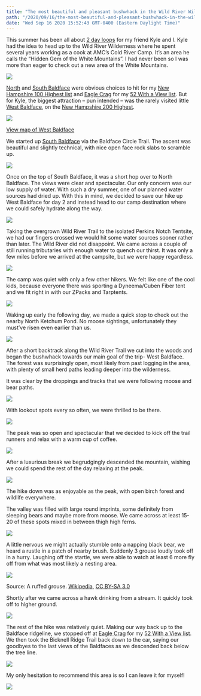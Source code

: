 ```yaml
---
title: "The most beautiful and pleasant bushwhack in the Wild River Wilderness"
path: "/2020/09/16/the-most-beautiful-and-pleasant-bushwhack-in-the-wild-river-wilderness/"
date: "Wed Sep 16 2020 15:52:43 GMT-0400 (Eastern Daylight Time)"
---
```


 This summer has been all about [2 day loops](http://reconnect.life/2020/08/14/creating-a-vt-4k-loop-escaping-the-nh-crowds-and-stumbling-on-some-stinging-nettle/) for my friend Kyle and I. Kyle had the idea to head up to the Wild River Wilderness where he spent several years working as a cook at AMC’s Cold River Camp. It’s an area he calls the “Hidden Gem of the White Mountains”. I had never been so I was more than eager to check out a new area of the White Mountains. 

![](http://reconnect.life/wp-content/uploads/2020/09/2009-Wil-River-North-Bald-Face-500x375.jpg)

[North](https://www.wilderlist.app/mountains/5d8fbf1ae0364e2a604d74d9) and [South Baldface](https://www.wilderlist.app/mountain/5d8fbf46e0364e2a604d74da) were obvious choices to hit for my [New Hampshire 100 Highest list](https://www.wilderlist.app/lists/5d8d8bc8ac1095001788bbcb) and [Eagle Crag](https://www.wilderlist.app/mountain/5db9d55a2d4ef1001786a432) for my [52 With a View list](https://www.wilderlist.app/list/5db9dd9a2d4ef1001786a43f). But for Kyle, the biggest attraction – pun intended – was the rarely visited little [West Baldface](https://www.wilderlist.app/mountain/5db2f3c1c6974a2b54eaee5a), on the [New Hampshire 200 Highest](https://www.wilderlist.app/list/5db37a25e52f3b0017dc5577). 

[![](http://reconnect.life/wp-content/uploads/2020/09/wilderlist-map-west-baldface-500x350.jpg)](https://www.wilderlist.app/mountain/5db2f3c1c6974a2b54eaee5a)

[View map of West Baldface](https://www.wilderlist.app/mountain/5db2f3c1c6974a2b54eaee5a)

 We started up [South Baldface](https://www.wilderlist.app/mountain/5d8fbf46e0364e2a604d74da) via the Baldface Circle Trail. The ascent was beautiful and slightly technical, with nice open face rock slabs to scramble up. 

![](http://reconnect.life/wp-content/uploads/2020/09/2009_Wild-River-South-Baldface-Rock-Slab-500x375.jpg)

 Once on the top of South Baldface, it was a short hop over to North Baldface. The views were clear and spectacular. Our only concern was our low supply of water. With such a dry summer, one of our planned water sources had dried up. With this in mind, we decided to save our hike up West Baldface for day 2 and instead head to our camp destination where we could safely hydrate along the way. 

![](http://reconnect.life/wp-content/uploads/2020/09/2009-Wild-River-South-Bald-Face-500x281.jpg)

 Taking the overgrown Wild River Trail to the isolated Perkins Notch Tentsite, we had our fingers crossed we would hit some water sources sooner rather than later. The Wild River did not disappoint. We came across a couple of still running tributaries with enough water to quench our thirst. It was only a few miles before we arrived at the campsite, but we were happy regardless.

![](http://reconnect.life/wp-content/uploads/2020/09/20200912_165513-500x375.jpg)

 The camp was quiet with only a few other hikers. We felt like one of the cool kids, because everyone there was sporting a Dyneema/Cuben Fiber tent and we fit right in with our ZPacks and Tarptents.

![](http://reconnect.life/wp-content/uploads/2020/09/2009_Wild-River_Camp-site-500x375.jpg)

 Waking up early the following day, we made a quick stop to check out the nearby North Ketchum Pond. No moose sightings, unfortunately they must’ve risen even earlier than us. 

![](http://reconnect.life/wp-content/uploads/2020/09/2009_Wild-River-Bog-1-500x281.jpg)

 After a short backtrack along the Wild River Trail we cut into the woods and began the bushwhack towards our main goal of the trip- West Baldface. The forest was surprisingly open, most likely from past logging in the area, with plenty of small herd paths leading deeper into the wilderness. 

 It was clear by the droppings and tracks that we were following moose and bear paths. 

![](http://reconnect.life/wp-content/uploads/2020/09/2009-Wild-River-West-Bald-Face-3-500x281.jpg)

 With lookout spots every so often, we were thrilled to be there. 

![](http://reconnect.life/wp-content/uploads/2020/09/2009-Wild-River-West-Bald-Face-2-500x281.jpg)

 The peak was so open and spectacular that we decided to kick off the trail runners and relax with a warm cup of coffee. 

![](http://reconnect.life/wp-content/uploads/2020/09/20200913_105731-500x375.jpg)

 After a luxurious break we begrudgingly descended the mountain, wishing we could spend the rest of the day relaxing at the peak. 

![](http://reconnect.life/wp-content/uploads/2020/09/2009-wild-river-west-bald-face-summit-500x375.jpg)

 The hike down was as enjoyable as the peak, with open birch forest and wildlife everywhere. 

 The valley was filled with large round imprints, some definitely from sleeping bears and maybe more from moose. We came across at least 15-20 of these spots mixed in between thigh high ferns. 

![](http://reconnect.life/wp-content/uploads/2020/09/2009-Wild-Rive-West-Bald-Face-Logging-375x500.jpg)

 A little nervous we might actually stumble onto a napping black bear, we heard a rustle in a patch of nearby brush. Suddenly 3 grouse loudly took off in a hurry. Laughing off the startle, we were able to watch at least 6 more fly off from what was most likely a nesting area.

![](http://reconnect.life/wp-content/uploads/2020/09/1920px-Bonasa-umbellus-001edit1-500x357.jpg)

Source: A ruffed grouse. [Wikipedia](https://en.wikipedia.org/wiki/Grouse#/media/File:Bonasa-umbellus-001edit1.jpg), [CC BY-SA 3.0](https://creativecommons.org/licenses/by-sa/3.0/)

 Shortly after we came across a hawk drinking from a stream. It quickly took off to higher ground. 

![](http://reconnect.life/wp-content/uploads/2020/09/20200913_133445-500x375.jpg)

 The rest of the hike was relatively quiet. Making our way back up to the Baldface ridgeline, we stopped off at [Eagle Crag](https://www.wilderlist.app/mountain/5db9d55a2d4ef1001786a432) for my [52 With a View list](https://www.wilderlist.app/lists/5db9dd9a2d4ef1001786a43f). We then took the Bicknell Ridge Trail back down to the car, saying our goodbyes to the last views of the Baldfaces as we descended back below the tree line.

![](http://reconnect.life/wp-content/uploads/2020/09/2009-Wild-River-Eagle-Crag-500x375.jpg)

 My only hesitation to recommend this area is so I can leave it for myself!

![](http://reconnect.life/wp-content/uploads/2020/09/2009-Wild-River-Heading-Home-500x375.jpg)

